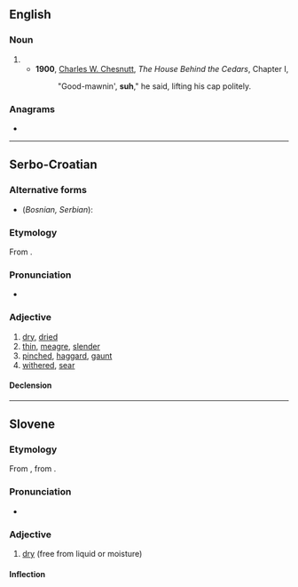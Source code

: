 {{also|SUH}}
==English==

===Noun===
{{head|en|noun}}

# {{eye dialect of|sir|lang=en}}
#* '''1900''', [[w:Charles W. Chesnutt|Charles W. Chesnutt]], ''The House Behind the Cedars'', Chapter I,
#*: "Good-mawnin', '''suh'''," he said, lifting his cap politely.

===Anagrams===
* {{anagrams|en|a=hsu|HUS|Hsu|Hus|SHU|Shu|shu'|uhs|ush}}

----

==Serbo-Croatian==

===Alternative forms===
* (''Bosnian, Serbian''): {{l|sh|sȗv}}

===Etymology===
From {{inh|sh|sla-pro|*suxъ}}.

===Pronunciation===
* {{IPA|/sûːx/|lang=sh}}

===Adjective===
{{sh-adjective|head=sȗh|def=sȗhī|comp=sȕšī}} {{lb|sh|Croatia}}

# [[dry]], [[dried]]
# [[thin]], [[meagre]], [[slender]] {{qualifier|of a man}}
# [[pinched]], [[haggard]], [[gaunt]] {{qualifier|of a face}}
# [[withered]], [[sear]]

====Declension====
{{sh-adj-full|suh|o|suš|e}}

----

==Slovene==

===Etymology===
From {{inh|sl|sla-pro|*suxъ}}, from {{der|sl|ine-bsl-pro|*saušas}}.

===Pronunciation===
* {{sl-IPA|sȗh}}

===Adjective===
{{sl-adj|sȗh|bolj}}

# [[dry]] (free from liquid or moisture)

====Inflection====
{{sl-decl-adj|súh}}
{{rfinfl|sl|adjective}}<!-- also súh, súha, suhó -->